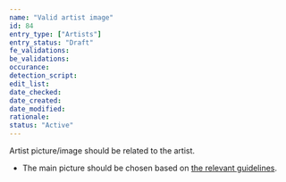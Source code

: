 ```yaml
---
name: "Valid artist image"
id: 84
entry_type: ["Artists"]
entry_status: "Draft"
fe_validations:
be_validations:
occurance:
detection_script:
edit_list:
date_checked:
date_created:
date_modified:
rationale:
status: "Active"
---
```

Artist picture/image should be related to the artist.

- The main picture should be chosen based on [the relevant guidelines](/docs/artists/choosing-the-main-picture-for-artist-entries).
